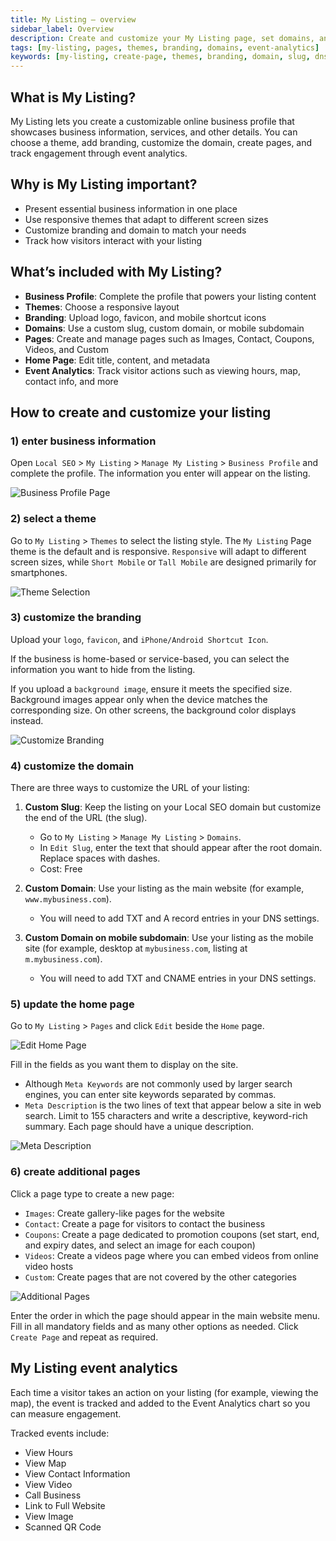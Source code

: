```yaml
---
title: My Listing – overview
sidebar_label: Overview
description: Create and customize your My Listing page, set domains, and track engagement with event analytics.
tags: [my-listing, pages, themes, branding, domains, event-analytics]
keywords: [my-listing, create-page, themes, branding, domain, slug, dns, event-analytics]
---
```


## What is My Listing?

My Listing lets you create a customizable online business profile that showcases business information, services, and other details. You can choose a theme, add branding, customize the domain, create pages, and track engagement through event analytics.

## Why is My Listing important?

- Present essential business information in one place
- Use responsive themes that adapt to different screen sizes
- Customize branding and domain to match your needs
- Track how visitors interact with your listing

## What’s included with My Listing?

- **Business Profile**: Complete the profile that powers your listing content
- **Themes**: Choose a responsive layout
- **Branding**: Upload logo, favicon, and mobile shortcut icons
- **Domains**: Use a custom slug, custom domain, or mobile subdomain
- **Pages**: Create and manage pages such as Images, Contact, Coupons, Videos, and Custom
- **Home Page**: Edit title, content, and metadata
- **Event Analytics**: Track visitor actions such as viewing hours, map, contact info, and more

## How to create and customize your listing

### 1) enter business information
Open `Local SEO` > `My Listing` > `Manage My Listing` > `Business Profile` and complete the profile. The information you enter will appear on the listing.

![Business Profile Page](./img/21570073939735.png)

### 2) select a theme
Go to `My Listing` > `Themes` to select the listing style. The `My Listing` Page theme is the default and is responsive. `Responsive` will adapt to different screen sizes, while `Short Mobile` or `Tall Mobile` are designed primarily for smartphones.

![Theme Selection](./img/21570073957783.png)

### 3) customize the branding
Upload your `logo`, `favicon`, and `iPhone/Android Shortcut Icon`.

If the business is home-based or service-based, you can select the information you want to hide from the listing.

If you upload a `background image`, ensure it meets the specified size. Background images appear only when the device matches the corresponding size. On other screens, the background color displays instead.

![Customize Branding](./img/21570057485975.png)

### 4) customize the domain

There are three ways to customize the URL of your listing:

1. **Custom Slug**: Keep the listing on your Local SEO domain but customize the end of the URL (the slug).
   - Go to `My Listing` > `Manage My Listing` > `Domains`.
   - In `Edit Slug`, enter the text that should appear after the root domain. Replace spaces with dashes.
   - Cost: Free

2. **Custom Domain**: Use your listing as the main website (for example, `www.mybusiness.com`).
   - You will need to add TXT and A record entries in your DNS settings.

3. **Custom Domain on mobile subdomain**: Use your listing as the mobile site (for example, desktop at `mybusiness.com`, listing at `m.mybusiness.com`).
   - You will need to add TXT and CNAME entries in your DNS settings.

### 5) update the home page
Go to `My Listing` > `Pages` and click `Edit` beside the `Home` page.

![Edit Home Page](./img/21570057511959.png)

Fill in the fields as you want them to display on the site.

- Although `Meta Keywords` are not commonly used by larger search engines, you can enter site keywords separated by commas.
- `Meta Description` is the two lines of text that appear below a site in web search. Limit to 155 characters and write a descriptive, keyword-rich summary. Each page should have a unique description.

![Meta Description](./img/4406953005335.png)

### 6) create additional pages
Click a page type to create a new page:

- `Images`: Create gallery-like pages for the website
- `Contact`: Create a page for visitors to contact the business
- `Coupons`: Create a page dedicated to promotion coupons (set start, end, and expiry dates, and select an image for each coupon)
- `Videos`: Create a videos page where you can embed videos from online video hosts
- `Custom`: Create pages that are not covered by the other categories

![Additional Pages](./img/21570074024599.png)

Enter the order in which the page should appear in the main website menu. Fill in all mandatory fields and as many other options as needed. Click `Create Page` and repeat as required.

## My Listing event analytics

Each time a visitor takes an action on your listing (for example, viewing the map), the event is tracked and added to the Event Analytics chart so you can measure engagement.

Tracked events include:

- View Hours
- View Map
- View Contact Information
- View Video
- Call Business
- Link to Full Website
- View Image
- Scanned QR Code

